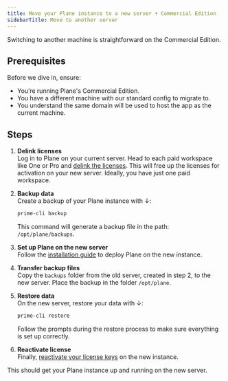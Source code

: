 ```yaml
---
title: Move your Plane instance to a new server • Commercial Edition
sidebarTitle: Move to another server
---
```


Switching to another machine is straightforward on the Commercial Edition. 

## Prerequisites
Before we dive in, ensure:

- You’re running Plane's Commercial Edition.
- You have a different machine with our standard config to migrate to.
- You understand the same domain will be used to host the app as the current machine.

## Steps
1. **Delink licenses**  
Log in to Plane on your current server. Head to each paid workspace like One or Pro and [delink the licenses](https://docs.plane.so/workspaces-and-users/upgrade-plan#delink-license-key). This will free up the licenses for activation on your new server. Ideally, you have just one paid workspace.

2. **Backup data**  
Create a backup of your Plane instance with ↓:
    ```bash
    prime-cli backup
    ```
    This command will generate a backup file in the path: `/opt/plane/backups`.

3. **Set up Plane on the new server**  
Follow the [installation guide](/self-hosting/methods/docker-compose#install-plane) to deploy Plane on the new instance.

4. **Transfer backup files**  
Copy the `backups` folder from the old server, created in step 2, to the new server. Place the backup in the folder `/opt/plane`.

5. **Restore data**  
On the new server, restore your data with ↓:
    ```bash
    prime-cli restore
    ````
    Follow the prompts during the restore process to make sure everything is set up correctly.

6. **Reactivate license**  
Finally, [reactivate your license keys](https://docs.plane.so/workspaces-and-users/upgrade-plan#self-hosted-only) on the new instance.

This should get your Plane instance up and running on the new server.